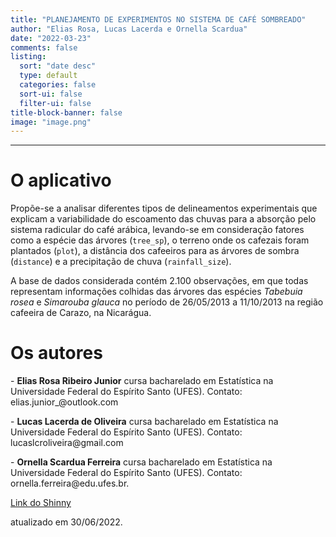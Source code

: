 ```yaml
---
title: "PLANEJAMENTO DE EXPERIMENTOS NO SISTEMA DE CAFÉ SOMBREADO"
author: "Elias Rosa, Lucas Lacerda e Ornella Scardua"
date: "2022-03-23"
comments: false
listing:
  sort: "date desc"
  type: default
  categories: false
  sort-ui: false
  filter-ui: false
title-block-banner: false
image: "image.png"
---
```


------------------------------------------------------------------------

# **O aplicativo**

Propõe-se a analisar diferentes tipos de delineamentos experimentais que explicam a variabilidade do escoamento das chuvas para a absorção pelo sistema radicular do café arábica, levando-se em consideração fatores como a espécie das árvores (`tree_sp`), o terreno onde os cafezais foram plantados (`plot`), a distância dos cafeeiros para as árvores de sombra (`distance`) e a precipitação de chuva (`rainfall_size`).

A base de dados considerada contém 2.100 observações, em que todas representam informações colhidas das árvores das espécies *Tabebuia rosea* e *Simarouba glauca* no período de 26/05/2013 a 11/10/2013 na região cafeeira de Carazo, na Nicarágua.

# **Os autores**

\- **Elias Rosa Ribeiro Junior** cursa bacharelado em Estatística na Universidade Federal do Espírito Santo (UFES). Contato: elias.junior\_\@outlook.com

\- **Lucas Lacerda de Oliveira** cursa bacharelado em Estatística na Universidade Federal do Espírito Santo (UFES). Contato: lucaslcroliveira\@gmail.com

\- **Ornella Scardua Ferreira** cursa bacharelado em Estatística na Universidade Federal do Espírito Santo (UFES). Contato: ornella.ferreira\@edu.ufes.br.

[Link do Shinny](https://eliasrribeiro.shinyapps.io/planej_exp_cafe/)

atualizado em 30/06/2022.
